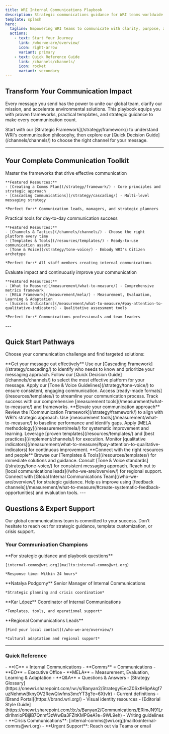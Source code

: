 ```yaml
---
title: WRI Internal Communications Playbook
description: Strategic communications guidance for WRI teams worldwide
template: splash
hero:
  tagline: Empowering WRI teams to communicate with clarity, purpose, and impact across our global mission
  actions:
    - text: Start Your Journey
      link: /who-we-are/overview/
      icon: right-arrow
      variant: primary
    - text: Quick Reference Guide
      link: /channels/channels/
      icon: rocket
      variant: secondary
---
```



## Transform Your Communication Impact

Every message you send has the power to unite our global team, clarify our mission, and accelerate environmental solutions. This playbook equips you with proven frameworks, practical templates, and strategic guidance to make every communication count.

<Aside type="tip" title="New to Internal Communications?">
Start with our [Strategic Framework](/strategy/framework/) to understand WRI's communication philosophy, then explore our [Quick Decision Guide](/channels/channels/) to choose the right channel for your message.
</Aside>

---

## Your Complete Communication Toolkit

<CardGrid stagger>
  <Card title="Strategic Foundation" icon="star">
    Master the frameworks that drive effective communication
    
    **Featured Resources:**
    - [Creating a Comms Plan](/strategy/framework/) - Core principles and strategic approach
    - [Cascading Communications](/strategy/cascading/) - Multi-level messaging strategy
    
    *Perfect for:* Communication leads, managers, and strategic planners
  </Card>

  <Card title="Implementation Guides" icon="document">
    Practical tools for day-to-day communication success
    
    **Featured Resources:**
    - [Channels & Tactics](/channels/channels/) - Choose the right platform every time
    - [Templates & Tools](/resources/templates/) - Ready-to-use communication assets
    - [Tone & Voice](/strategy/tone-voice/) - Embody WRI's Citizen archetype
    
    *Perfect for:* All staff members creating internal communications
  </Card>

  <Card title="Measurement & Growth" icon="trophy">
    Evaluate impact and continuously improve your communication
    
    **Featured Resources:**
    - [What to Measure](/measurement/what-to-measure/) - Comprehensive metrics framework
    - [MELA Framework](/measurement/mela/) - Measurement, Evaluation, Learning & Adaptation
    - [Success Indicators](/measurement/what-to-measure/#pay-attention-to-qualitative-indicators) - Qualitative assessment tools
    
    *Perfect for:* Communications professionals and team leaders
  </Card>
</CardGrid>
---

## Quick Start Pathways

Choose your communication challenge and find targeted solutions:

<Tabs>
<TabItem label="I need to announce something">
**Get your message out effectively**

<CardGrid>
  <Card title="Determine Your Audience" icon="group">
    Use our [Cascading Framework](/strategy/cascading/) to identify who needs to know and prioritize your messaging approach.
  </Card>
  
  <Card title="Choose Your Channel" icon="rocket">
    Follow our [Quick Decision Guide](/channels/channels/) to select the most effective platform for your message.
  </Card>
  
  <Card title="Craft Your Message" icon="document">
    Apply our [Tone & Voice Guidelines](/strategy/tone-voice/) to ensure consistent, engaging communication.
  </Card>
  
  <Card title="Use Proven Templates" icon="template">
    Access [ready-made formats](/resources/templates/) to streamline your communication process.
  </Card>
  
  <Card title="Measure Your Impact" icon="chart">
    Track success with our comprehensive [measurement tools](/measurement/what-to-measure/) and frameworks.
  </Card>
</CardGrid>
</TabItem>

<TabItem label="I want to improve our strategy">
**Elevate your communication approach**

<CardGrid>
  <Card title="Understand Our Foundation" icon="foundation">
    Review the [Communication Framework](/strategy/framework/) to align with WRI's strategic approach.
  </Card>
  
  <Card title="Assess Current State" icon="magnifier">
    Use [measurement tools](/measurement/what-to-measure/) to baseline performance and identify gaps.
  </Card>
  
  <Card title="Identify Opportunities" icon="lightbulb">
    Apply [MELA methodology](/measurement/mela/) for systematic improvement and learning.
  </Card>
  
  <Card title="Implement Changes" icon="tools">
    Leverage [proven templates](/resources/templates/) and [best practices](/implement/channels/) for execution.
  </Card>
  
  <Card title="Track Progress" icon="trending-up">
    Monitor [qualitative indicators](/measurement/what-to-measure/#pay-attention-to-qualitative-indicators) for continuous improvement.
  </Card>
</CardGrid>
</TabItem>

<TabItem label="I need support">
**Connect with the right resources and people**

<CardGrid>
  <Card title="Check Quick Resources" icon="books">
    Browse our [Templates & Tools](/resources/templates/) for immediate solutions and guidance.
  </Card>
  
  <Card title="Review Guidelines" icon="checklist">
    Consult [Tone & Voice standards](/strategy/tone-voice/) for consistent messaging approach.
  </Card>
  
  <Card title="Contact Your Team" icon="phone">
    Reach out to [local communications leads](/who-we-are/overview/) for regional support.
  </Card>
  
  <Card title="Escalate If Needed" icon="arrow-up">
    Connect with [Global Internal Communications Team](/who-we-are/overview/) for strategic guidance.
  </Card>
  
  <Card title="Share Feedback" icon="comment">
    Help us improve using [feedback channels](/measurement/what-to-measure/#create-systematic-feedback-opportunities) and evaluation tools.
  </Card>
</CardGrid>
</TabItem>
</Tabs>
---

## Questions & Expert Support

<Aside type="note" title="We're Here to Help">
Our global communications team is committed to your success. Don't hesitate to reach out for strategic guidance, template customization, or crisis support.
</Aside>

### Your Communication Champions

<CardGrid>
  <Card title="Global Team" icon="email">
    **For strategic guidance and playbook questions**
    
    [internal-comms@wri.org](mailto:internal-comms@wri.org)
    
    *Response time: Within 24 hours*
  </Card>

  <Card title="Senior Leadership" icon="star">
    **Natalya Podgorny**  
    Senior Manager of Internal Communications
    
    *Strategic planning and crisis coordination*
  </Card>

  <Card title="Daily Operations" icon="chat">
    **Kar López**  
    Coordinator of Internal Communications
    
    *Templates, tools, and operational support*
  </Card>

  <Card title="Local Expertise" icon="world">
    **Regional Communications Leads**
    
    [Find your local contact](/who-we-are/overview/)
    
    *Cultural adaptation and regional support*
  </Card>
</CardGrid>

---

### Quick Reference

<Tabs>
<TabItem label="Acronyms">
- **IC** = Internal Communications
- **Comms** = Communications  
- **EO** = Executive Office
- **MELA** = Measurement, Evaluation, Learning & Adaptation
- **Q&A** = Questions & Answers
</TabItem>
<TabItem label="Key Links">
- [Strategy Glossary](https://onewri.sharepoint.com/:w:/s/Banyan2/Strategy/EecZ0SxtH6pAkgf7uzNehmwBknyOV2RewQlwfms3mcYT3g?e=6XtvIr) - Current definitions
- [Brand Portal](https://brand.wri.org/) - Visual identity resources
- [Editorial Style Guide](https://onewri.sharepoint.com/:b:/s/Banyan2/Communications/ERlmJN91LrdIrlhmioPBijIB7Qnmf3zWwBa3FZitKMPGeA?e=9WL9eh) - Writing guidelines
</TabItem>
<TabItem label="Emergency Contacts">
- **Crisis Communications**: [internal-comms@wri.org](mailto:internal-comms@wri.org)
- **Urgent Support**: Reach out via Teams or email
</TabItem>
</Tabs>
